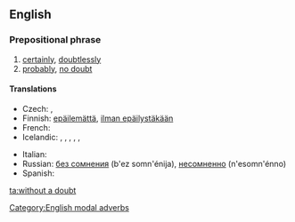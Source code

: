 ==English==

===Prepositional phrase===
{{head|en|prepositional phrase|head=[[without]] a [[doubt]]}}

# [[certainly]], [[doubtlessly]]
# [[probably]], [[no doubt]]

====Translations====
{{trans-see|certainly}}
{{trans-see|probably}}
{{trans-top}}
* Czech: {{t|cs|bezpochyby}}, {{t|cs|nepochybně}}
* Finnish: [[epäilemättä]], [[ilman epäilystäkään]]
* French: {{t+|fr|sans doute}}
* Icelandic: {{t-|is|án efa}},  {{t-|is|eflaust}},  {{t-|is|efalaust}},  {{t|is|vafalaust}},  {{t|is|óefað}},  {{t|is|ótvírætt}}
{{trans-mid}}
* Italian: {{t-|it|senza dubbio}}
* Russian: [[без сомнения]] (b'ez somn'énija), [[несомненно]] (n'esomn'énno)
* Spanish: {{t-|es|sin duda}}
{{trans-bottom}}

[[Category:English modal adverbs]]

[[ta:without a doubt]]